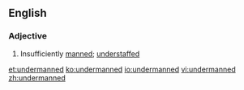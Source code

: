 ==English==
===Adjective===
{{en-adj}}
# Insufficiently [[manned]]; [[understaffed]]

[[et:undermanned]]
[[ko:undermanned]]
[[io:undermanned]]
[[vi:undermanned]]
[[zh:undermanned]]